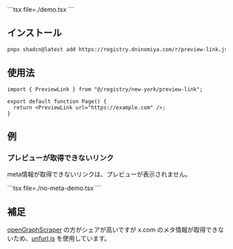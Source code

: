 
<DemoCanvas>
  <DemoPreview>
    <Demo />
  </DemoPreview>
  <DemoCode>
    ```tsx file=./demo.tsx
    ```
  </DemoCode>
</DemoCanvas>

## インストール

```bash
pnpx shadcn@latest add https://registry.dninomiya.com/r/preview-link.json
```

## 使用法

```tsx
import { PreviewLink } from "@/registry/new-york/preview-link";

export default function Page() {
  return <PreviewLink url="https://example.com" />;
}
```

## 例

### プレビューが取得できないリンク

meta情報が取得できないリンクは、プレビューが表示されません。

<DemoCanvas>
  <DemoPreview>
    <NoMetaDemo />
  </DemoPreview>
  <DemoCode>
    ```tsx file=./no-meta-demo.tsx
    ```
  </DemoCode>
</DemoCanvas>

## 補足

[openGraphScraper](https://github.com/jshemas/openGraphScraper#readme) の方がシェアが高いですが x.com のメタ情報が取得できないため、[unfurl.js](https://github.com/jacktuck/unfurl#readme) を使用しています。